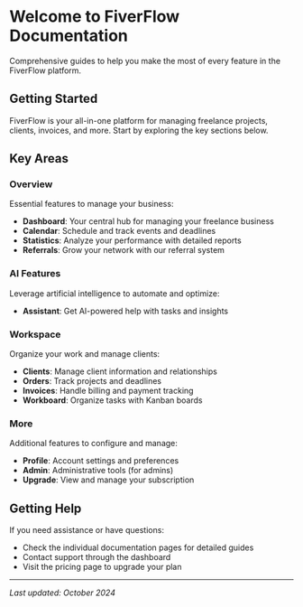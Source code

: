 # Welcome to FiverFlow Documentation

Comprehensive guides to help you make the most of every feature in the FiverFlow platform.

## Getting Started

FiverFlow is your all-in-one platform for managing freelance projects, clients, invoices, and more. Start by exploring the key sections below.

## Key Areas

### Overview

Essential features to manage your business:

- **Dashboard**: Your central hub for managing your freelance business
- **Calendar**: Schedule and track events and deadlines
- **Statistics**: Analyze your performance with detailed reports
- **Referrals**: Grow your network with our referral system

### AI Features

Leverage artificial intelligence to automate and optimize:

- **Assistant**: Get AI-powered help with tasks and insights

### Workspace

Organize your work and manage clients:

- **Clients**: Manage client information and relationships
- **Orders**: Track projects and deadlines
- **Invoices**: Handle billing and payment tracking
- **Workboard**: Organize tasks with Kanban boards

### More

Additional features to configure and manage:

- **Profile**: Account settings and preferences
- **Admin**: Administrative tools (for admins)
- **Upgrade**: View and manage your subscription

## Getting Help

If you need assistance or have questions:

- Check the individual documentation pages for detailed guides
- Contact support through the dashboard
- Visit the pricing page to upgrade your plan

---

*Last updated: October 2024*